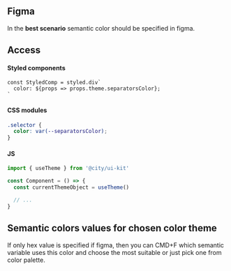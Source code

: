 
<Meta title="ColorThemes/Semantic colors" component={null} />

## Figma
In the **best scenario** semantic color should be specified in figma.
<Canvas>
  <Story name="Figma">
    <Figma />
  </Story>
</Canvas>


## Access
#### Styled components
```
const StyledComp = styled.div`
  color: ${props => props.theme.separatorsColor};
`
```

#### CSS modules
```css
.selector {
  color: var(--separatorsColor);
}
```

#### JS
```jsx
import { useTheme } from '@city/ui-kit'

const Component = () => {
  const currentThemeObject = useTheme()

  // ...
}
```

## Semantic colors values for chosen color theme
If only hex value is specified if figma, then you can CMD+F which semantic variable uses this color and choose the most suitable or just pick one from color palette.
<Canvas>
  <Story name="Semantic variables">
    <SemanticColors />
  </Story>
</Canvas>
